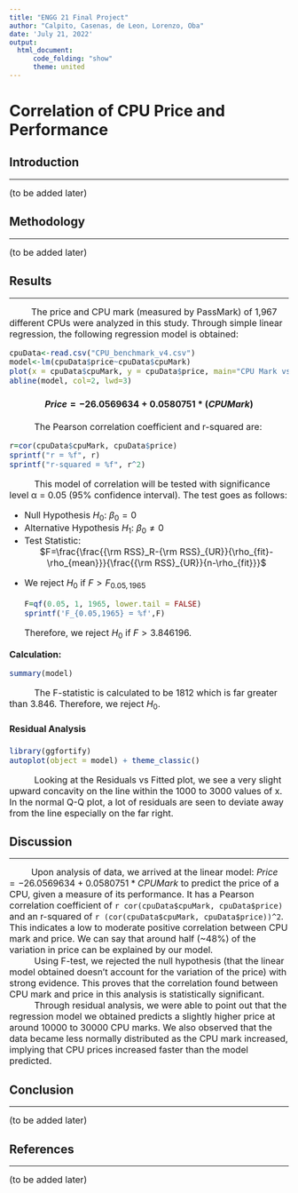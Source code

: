 ```yaml
---
title: "ENGG 21 Final Project"
author: "Calpito, Casenas, de Leon, Lorenzo, Oba"
date: 'July 21, 2022'
output: 
  html_document:
      code_folding: "show"
      theme: united
---
```

# Correlation of CPU Price and Performance

## Introduction

---

<font size="3">
(to be added later)
</font>

## Methodology

---

<font size="3">
(to be added later)
</font>

## Results

---

|           <font size="3">The price and CPU mark (measured by PassMark) of 1,967 different CPUs were analyzed in this study. Through simple linear regression, the following regression model is obtained:
```r
cpuData<-read.csv("CPU_benchmark_v4.csv")
model<-lm(cpuData$price~cpuData$cpuMark)
plot(x = cpuData$cpuMark, y = cpuData$price, main="CPU Mark vs Price", xlab="cpu mark", ylab="price")
abline(model, col=2, lwd=3)

```
<center>
#### $Price = -26.0569634 + 0.0580751*(CPU Mark)$
</center>
|           The Pearson correlation coefficient and r-squared are: 
```r
r=cor(cpuData$cpuMark, cpuData$price)
sprintf("r = %f", r)
sprintf("r-squared = %f", r^2)

```
|           This model of correlation will be tested with significance level α = 0.05 (95% confidence interval). The test goes as follows:

<ul>
<li>Null Hypothesis $H_0$: $β_0=0$</li>
<li>Alternative Hypothesis $H_1$: $β_0\neq0$</li>
<li>Test Statistic: </li>
<center>$F=\frac{\frac{{\rm RSS}_R-{\rm RSS}_{UR}}{\rho_{fit}-\rho_{mean}}}{\frac{{\rm RSS}_{UR}}{n-\rho_{fit}}}$ </center>
<li> We reject $H_0$ if $F>F_{0.05,1965}$
```r
F=qf(0.05, 1, 1965, lower.tail = FALSE)
sprintf('F_{0.05,1965} = %f',F)
```
Therefore, we reject $H_0$ if $F>3.846196$.</li>
</ul>

**Calculation:**
```r
summary(model)
```
|           The F-statistic is calculated to be 1812 which is far greater than 3.846. Therefore, we reject $H_0$. 

#### **Residual Analysis**
```r
library(ggfortify)
autoplot(object = model) + theme_classic()
```

|           Looking at the Residuals vs Fitted plot, we see a very slight upward concavity on the line within the 1000 to 3000 values of x. In the normal Q-Q plot, a lot of residuals are seen to deviate away from the line especially on the far right.</font>

## Discussion

---

|           <font size="3">Upon analysis of data, we arrived at the linear model:  $Price = -26.0569634 + 0.0580751*CPU Mark$ to predict the price of a CPU, given a measure of its performance. It has a Pearson correlation coefficient of `r cor(cpuData$cpuMark, cpuData$price)` and an r-squared of `r (cor(cpuData$cpuMark, cpuData$price))^2`. This indicates a low to moderate positive correlation between CPU mark and price. We can say that around half (~48%) of the variation in price can be explained by our model.
|           Using F-test, we rejected the null hypothesis (that the linear model obtained doesn't account for the variation of the price) with strong evidence. This proves that the correlation found between CPU mark and price in this analysis is statistically significant.
|           Through residual analysis, we were able to point out that the regression model we obtained predicts a slightly higher price at around 10000 to 30000 CPU marks. We also observed that the data became less normally distributed as the CPU mark increased, implying that CPU prices increased faster than the model predicted.
</font>

## Conclusion

---

<font size="3">
(to be added later)
</font>


## References

---

<font size="3">
(to be added later)
</font>
